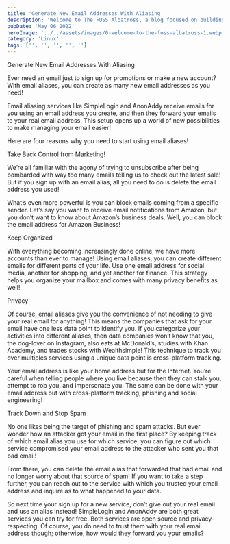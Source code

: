 ```yaml
---
title: 'Generate New Email Addresses With Aliasing'
description: 'Welcome to The FOSS Albatross, a blog focused on building exposure around free and open-source software!'
pubDate: 'May 06 2022'
heroImage: '../../assets/images/0-welcome-to-the-foss-albatross-1.webp'
category: 'Linux'
tags: ['', '', '', '', '']
---
```


Generate New Email Addresses With Aliasing

Ever need an email just to sign up for promotions or make a new account? With email aliases, you can create as many new email addresses as you need!

Email aliasing services like SimpleLogin and AnonAddy receive emails for you using an email address you create, and then they forward your emails to your real email address. This setup opens up a world of new possibilities to make managing your email easier!

Here are four reasons why you need to start using email aliases!

Take Back Control from Marketing!

We’re all familiar with the agony of trying to unsubscribe after being bombarded with way too many emails telling us to check out the latest sale! But if you sign up with an email alias, all you need to do is delete the email address you used!

What’s even more powerful is you can block emails coming from a specific sender. Let’s say you want to receive email notifications from Amazon, but you don’t want to know about Amazon’s business deals. Well, you can block the email address for Amazon Business!

Keep Organized

With everything becoming increasingly done online, we have more accounts than ever to manage! Using email aliases, you can create different emails for different parts of your life. Use one email address for social media, another for shopping, and yet another for finance. This strategy helps you organize your mailbox and comes with many privacy benefits as well!

Privacy

Of course, email aliases give you the convenience of not needing to give your real email for anything! This means the companies that ask for your email have one less data point to identify you. If you categorize your activities into different aliases, then data companies won’t know that you, the dog-lover on Instagram, also eats at McDonald’s, studies with Khan Academy, and trades stocks with Wealthsimple! This technique to track you over multiples services using a unique data point is cross-platform tracking.

Your email address is like your home address but for the Internet. You’re careful when telling people where you live because then they can stalk you, attempt to rob you, and impersonate you. The same can be done with your email address but with cross-platform tracking, phishing and social engineering!

Track Down and Stop Spam

No one likes being the target of phishing and spam attacks. But ever wonder how an attacker got your email in the first place? By keeping track of which email alias you use for which service, you can figure out which service compromised your email address to the attacker who sent you that bad email!

From there, you can delete the email alias that forwarded that bad email and no longer worry about that source of spam! If you want to take a step further, you can reach out to the service with which you trusted your email address and inquire as to what happened to your data.

So next time your sign up for a new service, don’t give out your real email and use an alias instead! SimpleLogin and AnonAddy are both great services you can try for free. Both services are open source and privacy-respecting. Of course, you do need to trust them with your real email address though; otherwise, how would they forward you your emails?
